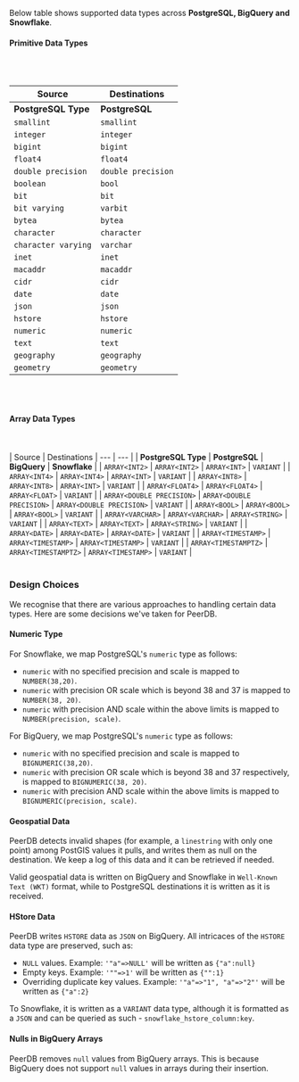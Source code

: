 
Below table shows supported data types across **PostgreSQL, BigQuery and Snowflake**.

#### Primitive Data Types

<br></br>

| Source | Destinations
| --- | --- |
| <b>PostgreSQL Type</b> | <b>PostgreSQL</b> | <b>BigQuery</b> | <b>Snowflake</b> |
| `smallint` | `smallint` | `INTEGER` | `INTEGER` |
| `integer` | `integer` | `INTEGER` | `INTEGER` |
| `bigint` | `bigint` | `INTEGER` | `INTEGER` |
| `float4` | `float4` | `FLOAT` | `FLOAT` |
| `double precision` | `double precision` | `FLOAT` | `FLOAT` |
| `boolean` | `bool` | `BOOLEAN` | `BOOLEAN` |
| `bit` | `bit` | `BYTES` | `BINARY` |
| `bit varying` | `varbit` | `BYTES` | `BINARY` |
| `bytea` | `bytea` | `BYTES` | `BINARY` |
| `character` | `character` | `STRING` | `STRING` |
| `character varying` | `varchar` | `STRING` | `STRING` |
| `inet` | `inet` | `STRING` | `STRING` |
| `macaddr` | `macaddr` | `STRING` | `STRING` |
| `cidr` | `cidr` | `STRING` | `STRING` |
| `date` | `date` | `DATE` | `DATE` |
| `json` | `json` | `STRING` | `VARIANT` |
| `hstore` | `hstore` | `JSON` | `VARIANT` |
| `numeric` | `numeric` | `BIGNUMERIC` | `NUMBER` |
| `text` | `text` | `STRING` | `STRING` |
| `geography` | `geography` | `GEOGRAPHY` | `GEOGRAPHY` |
| `geometry` | `geometry` | `GEOGRAPHY` | `GEOMETRY` |

<br></br>
#### Array Data Types
<br></br>
| Source | Destinations
| --- | --- |
| <b>PostgreSQL Type</b> | <b>PostgreSQL</b> | <b>BigQuery</b> | <b>Snowflake</b> |
| `ARRAY<INT2>` | `ARRAY<INT2>` | `ARRAY<INT>` | `VARIANT` |
| `ARRAY<INT4>` | `ARRAY<INT4>` | `ARRAY<INT>` | `VARIANT` |
| `ARRAY<INT8>` | `ARRAY<INT8>` | `ARRAY<INT>` | `VARIANT` |
| `ARRAY<FLOAT4>` | `ARRAY<FLOAT4>` | `ARRAY<FLOAT>` | `VARIANT` |
| `ARRAY<DOUBLE PRECISION>` | `ARRAY<DOUBLE PRECISION>` | `ARRAY<DOUBLE PRECISION>` | `VARIANT` |
| `ARRAY<BOOL>` | `ARRAY<BOOL>` | `ARRAY<BOOL>` | `VARIANT` |
| `ARRAY<VARCHAR>` | `ARRAY<VARCHAR>` | `ARRAY<STRING>` | `VARIANT` |
| `ARRAY<TEXT>` | `ARRAY<TEXT>` | `ARRAY<STRING>` | `VARIANT` |
| `ARRAY<DATE>` | `ARRAY<DATE>` | `ARRAY<DATE>` | `VARIANT` |
| `ARRAY<TIMESTAMP>` | `ARRAY<TIMESTAMP>` | `ARRAY<TIMESTAMP>` | `VARIANT` |
| `ARRAY<TIMESTAMPTZ>` | `ARRAY<TIMESTAMPTZ>` | `ARRAY<TIMESTAMP>` | `VARIANT` |
<br></br>

### Design Choices
We recognise that there are various approaches to handling certain data types. Here are some decisions we've taken for PeerDB.

#### Numeric Type
For Snowflake, we map PostgreSQL's `numeric` type as follows:
- `numeric` with no specified precision and scale is mapped to `NUMBER(38,20)`.
- `numeric` with precision OR scale which is beyond 38 and 37 is mapped to `NUMBER(38, 20)`.
- `numeric` with precision AND scale within the above limits is mapped to `NUMBER(precision, scale)`.

For BigQuery, we map PostgreSQL's `numeric` type as follows:
- `numeric` with no specified precision and scale is mapped to `BIGNUMERIC(38,20)`.
- `numeric` with precision OR scale which is beyond 38 and 37 respectively, is mapped to `BIGNUMERIC(38, 20)`.
- `numeric` with precision AND scale within the above limits is mapped to `BIGNUMERIC(precision, scale)`.

#### Geospatial Data
PeerDB detects invalid shapes (for example, a `linestring` with only one point) among PostGIS values it pulls, and writes them as null on the destination.
We keep a log of this data and it can be retrieved if needed.

Valid geospatial data is written on BigQuery and Snowflake in `Well-Known Text (WKT)` format,
while to PostgreSQL destinations it is written as it is received.

#### HStore Data
PeerDB writes `HSTORE` data as `JSON` on BigQuery. All intricaces of the `HSTORE` data type are preserved, such as:
- `NULL` values. Example: `'"a"=>NULL'` will be written as `{"a":null}`
- Empty keys. Example: `'""=>1'` will be written as `{"":1}`
- Overriding duplicate key values. Example: `'"a"=>"1", "a"=>"2"'` will be written as `{"a":2}`

To Snowflake, it is written as a `VARIANT` data type, although it is
formatted as a `JSON` and can be queried as such - `snowflake_hstore_column:key`.

#### Nulls in BigQuery Arrays
PeerDB removes `null` values from BigQuery arrays. This is because BigQuery does not support `null` values in arrays during their insertion.